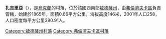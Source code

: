 {{coord|47|19|54|N|29|49|41|E|scale:30000|display=title}}

'''扎吉里亞'''（{{lang-uk|Загір'я}}），是[[烏克蘭|烏克蘭]]的村落，位於該國西南部[[敖德薩州|敖德薩州]]，由[[弗倫濟夫卡區|弗倫濟夫卡區]]負責管轄，始建於1865年，面積0.66平方公里，海拔高度146米，2001年人口258，人口密度每平方公里390.91人。

{{DEFAULTSORT:Загір'я}}
[[Category:敖德薩州村落|Category:敖德薩州村落]]
[[Category:弗倫濟夫卡區村落|Category:弗倫濟夫卡區村落]]


{{Odessa-geo-stub}}